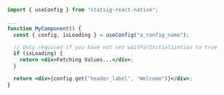 ```jsx
import { useConfig } from "statsig-react-native";

...
function MyComponent() {
  const { config, isLoading } = useConfig("a_config_name");

  // Only required if you have not set waitForInitialization to true
  if (isLoading) {
    return <div>Fetching Values...</div>;
  }

  return <div>{config.get("header_label", "Welcome")}</div>;
}
```
